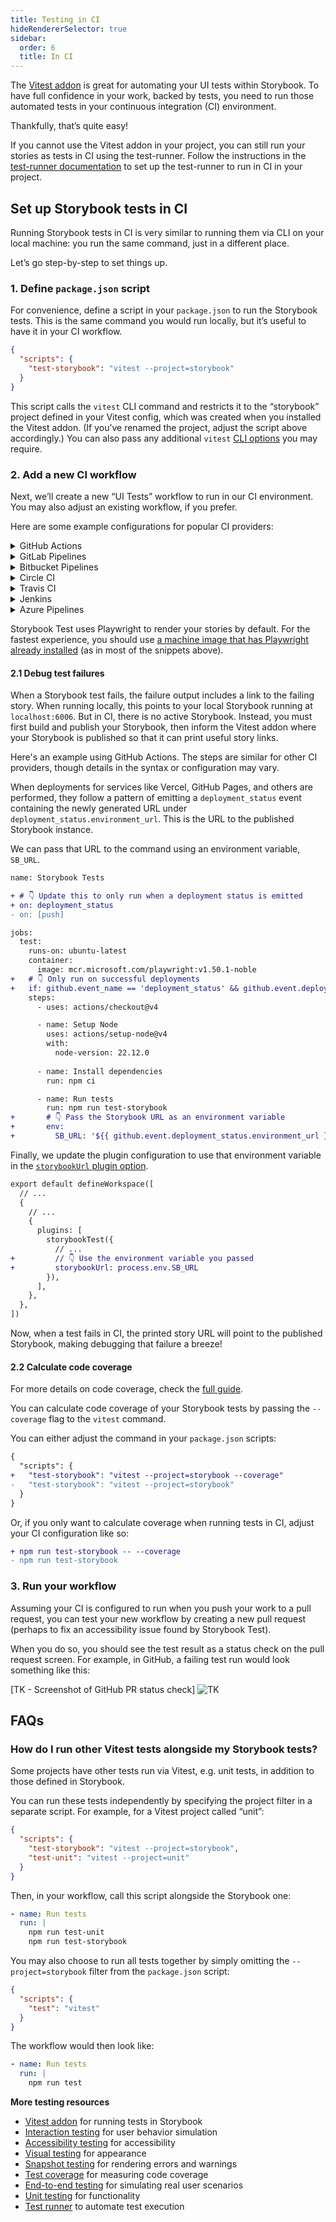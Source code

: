 ```yaml
---
title: Testing in CI
hideRendererSelector: true
sidebar:
  order: 6
  title: In CI
---
```


The [Vitest addon](./integrations/vitest-addon.mdx) is great for automating your UI tests within Storybook. To have full confidence in your work, backed by tests, you need to run those automated tests in your continuous integration (CI) environment.

Thankfully, that’s quite easy!

<Callout variant="info">

If you cannot use the Vitest addon in your project, you can still run your stories as tests in CI using the test-runner. Follow the instructions in the [test-runner documentation](./integrations/test-runner.mdx#set-up-ci-to-run-tests) to set up the test-runner to run in CI in your project.

</Callout>

## Set up Storybook tests in CI

Running Storybook tests in CI is very similar to running them via CLI on your local machine: you run the same command, just in a different place.

Let’s go step-by-step to set things up.

### 1. Define `package.json` script

For convenience, define a script in your `package.json` to run the Storybook tests. This is the same command you would run locally, but it’s useful to have it in your CI workflow.

```json title="package.json"
{ 
  "scripts": {
    "test-storybook": "vitest --project=storybook"
  }
}
```

This script calls the `vitest` CLI command and restricts it to the “storybook” project defined in your Vitest config, which was created when you installed the Vitest addon. (If you’ve renamed the project, adjust the script above accordingly.) You can also pass any additional `vitest` [CLI options](https://vitest.dev/guide/cli.html#options) you may require.

### 2. Add a new CI workflow

Next, we’ll create a new “UI Tests” workflow to run in our CI environment. You may also adjust an existing workflow, if you prefer.

Here are some example configurations for popular CI providers:

<details>
<summary>GitHub Actions</summary>
    
Create a file in the root of your repo, `.github/workflow/test-ui.yml`:

```yaml title=".github/workflows/test-ui.yml"
name: UI Tests

on: [push]

jobs:
  test:
    runs-on: ubuntu-latest
    container:
      # Make sure to grab the latest version of the Playwright image
      # https://playwright.dev/docs/docker#pull-the-image
      image: mcr.microsoft.com/playwright:v1.50.1-noble
    steps:
      - uses: actions/checkout@v4
      
      - name: Setup Node
        uses: actions/setup-node@v4
        with:
          node-version: 22.12.0
      
      - name: Install dependencies
        run: npm ci
      
      - name: Run tests
        run: npm run test-storybook
```
</details>

<details>
<summary>GitLab Pipelines</summary>

Create a file in the root of your repo, `.gitlab-ci.yml`:

```yaml title=".gitlab-ci.yml"    
image: node:jod

stages:
  - UI_Tests

cache:
  key: $CI_COMMIT_REF_SLUG-$CI_PROJECT_DIR
  paths:
    - .npm/

before_script:
  # Install dependencies
  - npm ci
Test:
  stage: UI_Tests
  # Make sure to grab the latest version of the Playwright image
  # https://playwright.dev/docs/docker#pull-the-image
  image: mcr.microsoft.com/playwright:v1.50.1-noble
  script:
    - npm run test-storybook
```
</details>

<details>
<summary>Bitbucket Pipelines</summary>

Create a file in the root of your repo, `bitbucket-pipelines.yml`:

```yaml title="bitbucket-pipelines.yml"
image: node:jod

definitions:
  caches:
    npm: $HOME/.npm

pipelines:
  default:
    - stage:
        name: "UI Tests"
        steps:
          - step:
              name: "Run Tests"
              # Make sure to grab the latest version of the Playwright image
              # https://playwright.dev/docs/docker#pull-the-image
              image: mcr.microsoft.com/playwright:v1.50.1-noble
              caches:
                - npm
                - node
              script:
                # Install dependencies
                - npm ci
                - npm run test-storybook
```
</details>

<details>
<summary>Circle CI</summary>

Create a file in the root of your repo, `.circleci/config.yml`:

```yaml title=".circleci/config.yml"
version: 2.1
    
executors:
  ui-testing:
    docker:
      # Make sure to grab the latest version of the Playwright image
      # https://playwright.dev/docs/docker#pull-the-image
      - image: mcr.microsoft.com/playwright:v1.50.1-noble
    working_directory: ~/repo

jobs:
  Test:
    executor: ui-testing
    steps:
      - checkout
      - restore_cache:
          keys:
            - v1-dependencies-{{ checksum "package-lock.json" }}
            - v1-dependencies-
      # Install dependencies
      - run: npm ci
      - run: npm run test-storybook
      - save_cache:
          name: Save NPM cache
          paths:
            - ~/.npm
          key: v1-dependencies-{{ checksum "package-lock.json" }}

workflows:
  UI_Tests:
    jobs:
      - Test
```
</details>

<details>
<summary>Travis CI</summary>

Create a file in the root of your repo, `.travis.yml`:

```yaml title=".travis.yml"
language: node_js
os: linux
dist: jammy

node_js:
  - 20

before_script:
  # Install dependencies and Playwright browsers so Vitest browser mode can run story tests
  - npm ci && npm run playwright install chromium --with-deps

cache: npm

jobs:
  include:
    - stage: "UI Tests"
      name: "Run tests"
      script: npm run test-storybook
```
</details>

<details>
<summary>Jenkins</summary>

Create a file in the root of your repo, `JenkinsFile`:

```groovy title="JenkinsFile"
pipeline {
  agent any
  tools {nodejs "node"}

  stages {
    stage('UI Tests'){
      agent {
        docker {
          /*
           * Make sure to grab the latest version of the Playwright image
           * https://playwright.dev/docs/docker#pull-the-image
           */
          image 'mcr.microsoft.com/playwright:v1.50.1-noble'
          reuseNode true
        }
      }
      steps {
        /* Install dependencies */
        sh 'npm ci'
        sh "npm run test-storybook"
      }
    }
  }
}
```
</details>

<details>
<summary>Azure Pipelines</summary>

Create a file in the root of your repo, `azure-pipelines.yml`:

```yaml title="azure-pipelines.yml"
trigger:
  - main

pool:
  vmImage: "ubuntu-latest"

stages:
  - stage: UI_Tests
    displayName: "UI Tests"
    jobs:
      - job: Test
        displayName: "Storybook tests"
        # Make sure to grab the latest version of the Playwright image
        # https://playwright.dev/docs/docker#pull-the-image
        container: mcr.microsoft.com/playwright:v1.50.1-noble
        variables:
          npm_config_cache: $(Pipeline.Workspace)/.npm
        steps:
          - task: UseNode@1
            displayName: "Install Node.js"
            inputs:
              version: "22.12.0"
          - task: Cache@2
            displayName: "Install and cache dependencies"
            inputs:
              key: 'npm | "$(Agent.OS)" | package-lock.json'
              restoreKeys: |
                npm | "$(Agent.OS)"
              path: $(npm_config_cache)
          - script: npm ci
            condition: ne(variables.CACHE_RESTORED, 'true')
          - task: CmdLine@2
            displayName: "Run tests"
            inputs:
              script: npm run test-storybook
```
</details> 

<Callout variant="info">

Storybook Test uses Playwright to render your stories by default. For the fastest experience, you should use [a machine image that has Playwright already installed](https://playwright.dev/docs/docker#pull-the-image) (as in most of the snippets above).

</Callout>

#### 2.1 Debug test failures

When a Storybook test fails, the failure output includes a link to the failing story. When running locally, this points to your local Storybook running at `localhost:6006`. But in CI, there is no active Storybook. Instead, you must first build and publish your Storybook, then inform the Vitest addon where your Storybook is published so that it can print useful story links.

Here's an example using GitHub Actions. The steps are similar for other CI providers, though details in the syntax or configuration may vary.

When deployments for services like Vercel, GitHub Pages, and others are performed, they follow a pattern of emitting a `deployment_status` event containing the newly generated URL under `deployment_status.environment_url`. This is the URL to the published Storybook instance.

We can pass that URL to the command using an environment variable, `SB_URL`.

```diff title=".github/workflows/test-storybook.yml"
name: Storybook Tests

+ # 👇 Update this to only run when a deployment status is emitted
+ on: deployment_status
- on: [push]

jobs:
  test:
    runs-on: ubuntu-latest
    container:
      image: mcr.microsoft.com/playwright:v1.50.1-noble
+   # 👇 Only run on successful deployments
+   if: github.event_name == 'deployment_status' && github.event.deployment_status.state == 'success'
    steps:
      - uses: actions/checkout@v4

      - name: Setup Node
        uses: actions/setup-node@v4
        with:
          node-version: 22.12.0
          
      - name: Install dependencies
        run: npm ci

      - name: Run tests
        run: npm run test-storybook
+       # 👇 Pass the Storybook URL as an environment variable
+       env:
+         SB_URL: '${{ github.event.deployment_status.environment_url }}'
```

Finally, we update the plugin configuration to use that environment variable in the [`storybookUrl` plugin option](./integrations/vitest-addon.mdx#storybookurl).

```diff title="vitest.workspace.ts"
export default defineWorkspace([
  // ...
  {
    // ...
    {
      plugins: [
        storybookTest({
          // ...
+         // 👇 Use the environment variable you passed
+         storybookUrl: process.env.SB_URL
        }),
      ],
    },
  },
])
```

Now, when a test fails in CI, the printed story URL will point to the published Storybook, making debugging that failure a breeze!

#### 2.2 Calculate code coverage

<Callout variant="info">

For more details on code coverage, check the [full guide](./test-coverage.mdx).

</Callout>

You can calculate code coverage of your Storybook tests by passing the `--coverage` flag to the `vitest` command.

You can either adjust the command in your `package.json` scripts:

```diff title="package.json"
{ 
  "scripts": {
+   "test-storybook": "vitest --project=storybook --coverage"
-   "test-storybook": "vitest --project=storybook"
  }
}
```

Or, if you only want to calculate coverage when running tests in CI, adjust your CI configuration like so:

```diff title="CI workflow file"
+ npm run test-storybook -- --coverage
- npm run test-storybook
```

### 3. Run your workflow

Assuming your CI is configured to run when you push your work to a pull request, you can test your new workflow by creating a new pull request (perhaps to fix an accessibility issue found by Storybook Test).

When you do so, you should see the test result as a status check on the pull request screen. For example, in GitHub, a failing test run would look something like this:

[TK - Screenshot of GitHub PR status check]
![TK](https://placecats.com/300/200)

## FAQs

### How do I run other Vitest tests alongside my Storybook tests?

Some projects have other tests run via Vitest, e.g. unit tests, in addition to those defined in Storybook.

You can run these tests independently by specifying the project filter in a separate script. For example, for a Vitest project called “unit”:

```json title="package.json"
{ 
  "scripts": {
    "test-storybook": "vitest --project=storybook",
    "test-unit": "vitest --project=unit"
  }
}
```

Then, in your workflow, call this script alongside the Storybook one:

```yaml title=".github/workflows/test.yml"
- name: Run tests
  run: |
    npm run test-unit
    npm run test-storybook
```

You may also choose to run all tests together by simply omitting the `--project=storybook` filter from the `package.json` script:

```json title="package.json"
{ 
  "scripts": {
    "test": "vitest"
  }
}
```

The workflow would then look like:

```yaml title=".github/workflows/test.yml"
- name: Run tests
  run: |
    npm run test
```

**More testing resources**

* [Vitest addon](./integrations/vitest-addon.mdx) for running tests in Storybook
* [Interaction testing](./interaction-testing.mdx) for user behavior simulation
* [Accessibility testing](./accessibility-testing.mdx) for accessibility
* [Visual testing](./visual-testing.mdx) for appearance
* [Snapshot testing](./snapshot-testing.mdx) for rendering errors and warnings
* [Test coverage](./test-coverage.mdx) for measuring code coverage
* [End-to-end testing](./integrations/stories-in-end-to-end-tests.mdx) for simulating real user scenarios
* [Unit testing](./integrations/stories-in-unit-tests.mdx) for functionality
* [Test runner](./integrations/test-runner.mdx) to automate test execution
